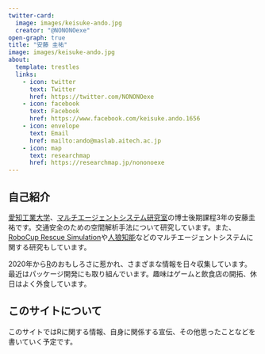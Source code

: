 ```yaml
---
twitter-card:
  image: images/keisuke-ando.jpg
  creator: "@NONONOexe"
open-graph: true
title: "安藤 圭祐"
image: images/keisuke-ando.jpg
about:
  template: trestles
  links:
    - icon: twitter
      text: Twitter
      href: https://twitter.com/NONONOexe
    - icon: facebook
      text: Facebook
      href: https://www.facebook.com/keisuke.ando.1656
    - icon: envelope
      text: Email
      href: mailto:ando@maslab.aitech.ac.jp
    - icon: map
      text: researchmap
      href: https://researchmap.jp/nononoexe
---
```


## 自己紹介

[愛知工業大学](https://www.ait.ac.jp/)、[マルチエージェントシステム研究室](https://maslab.aitech.ac.jp/)の博士後期課程3年の安藤圭祐です。交通安全のための空間解析手法について研究しています。また、[RoboCup Rescue Simulation](https://rescuesim.robocup.org/)や[人狼知能](http://aiwolf.org/)などのマルチエージェントシステムに関する研究もしています。

2020年から[R](https://www.r-project.org/)のおもしろさに惹かれ、さまざまな情報を日々収集しています。最近はパッケージ開発にも取り組んでいます。趣味はゲームと飲食店の開拓、休日はよく外食しています。

## このサイトについて

このサイトではRに関する情報、自身に関係する宣伝、その他思ったことなどを書いていく予定です。
